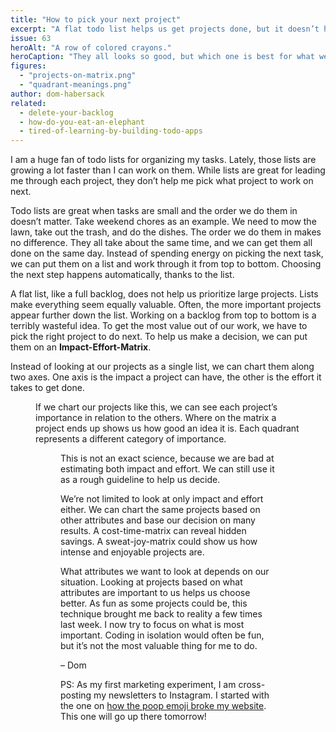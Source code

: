 ```yaml
---
title: "How to pick your next project"
excerpt: "A flat todo list helps us get projects done, but it doesn’t help us decide what project to work on next."
issue: 63
heroAlt: "A row of colored crayons."
heroCaption: "They all looks so good, but which one is best for what we’re trying to color?"
figures:
  - "projects-on-matrix.png"
  - "quadrant-meanings.png"
author: dom-habersack
related:
  - delete-your-backlog
  - how-do-you-eat-an-elephant
  - tired-of-learning-by-building-todo-apps
---
```

I am a huge fan of todo lists for organizing my tasks. Lately, those lists are growing a lot faster than I can work on them. While lists are great for leading me through each project, they don’t help me pick what project to work on next.

Todo lists are great when tasks are small and the order we do them in doesn’t matter. Take weekend chores as an example. We need to mow the lawn, take out the trash, and do the dishes. The order we do them in makes no difference. They all take about the same time, and we can get them all done on the same day. Instead of spending energy on picking the next task, we can put them on a list and work through it from top to bottom. Choosing the next step happens automatically, thanks to the list.

A flat list, like a full backlog, does not help us prioritize large projects. Lists make everything seem equally valuable. Often, the more important projects appear further down the list. Working on a backlog from top to bottom is a terribly wasteful idea. To get the most value out of our work, we have to pick the right project to do next. To help us make a decision, we can put them on an **Impact-Effort-Matrix**.

Instead of looking at our projects as a single list, we can chart them along two axes. One axis is the impact a project can have, the other is the effort it takes to get done.

<Figure
  alt="The projects on a two-dimensional chart, with the x-axis representing effort and the y-axis representing impact."
  caption="Organizing projects on two dimensions helps us visualize the difference in their importance."
  src={figures['projects-on-matrix']}
/>

If we chart our projects like this, we can see each project’s importance in relation to the others. Where on the matrix a project ends up shows us how good an idea it is. Each quadrant represents a different category of importance.

<Figure
  alt="The same chart as before, with the quadrants named. Low effort and low impact: minor improvements. Low effort and high impact: quick fillers. High effort and high impact: potential winners. High effort and low impact: money wasters."
  caption="Their location on the chart helps us pick the most promising project."
  src={figures['quadrant-meanings']}
/>

This is not an exact science, because we are bad at estimating both impact and effort. We can still use it as a rough guideline to help us decide.

We’re not limited to look at only impact and effort either. We can chart the same projects based on other attributes and base our decision on many results. A cost-time-matrix can reveal hidden savings. A sweat-joy-matrix could show us how intense and enjoyable projects are.

What attributes we want to look at depends on our situation. Looking at projects based on what attributes are important to us helps us choose better. As fun as some projects could be, this technique brought me back to reality a few times last week. I now try to focus on what is most important. Coding in isolation would often be fun, but it’s not the most valuable thing for me to do.

– Dom


PS: As my first marketing experiment, I am cross-posting my newsletters to Instagram. I started with the one on [how the poop emoji broke my website](https://www.instagram.com/p/CHhyQxWDvfl/). This one will go up there tomorrow!
